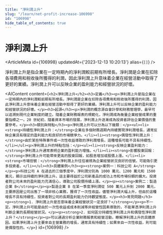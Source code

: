 ```yaml
---
title: "淨利潤上升"
slug: "/learn/net-profit-increase-106998"
id: "106998"
hide_table_of_contents: true
---
```



# 淨利潤上升

<ArticleMeta id={106998} updatedAt={'2023-12-13 10:20:13'} alias={`[]`} />
<div className='border-solid border-b border-t-0 my-4 border-[var(--ifm-color-gray-300)]' />

淨利潤上升是指企業在一定時期內的淨利潤較前期有所增長。淨利潤是企業在扣除各項費用和税收後所獲得的利潤，因此淨利潤上升意味着企業在經營活動中取得了更好的業績。淨利潤上升可以反映企業的盈利能力和經營狀況的好壞。

<AIContent content={`<h2>淨利潤上升</h2><h3>定義</h3><p>淨利潤上升是指企業在一定時期內的淨利潤較前期有所增長。淨利潤是企業在扣除各項費用和税收後所獲得的利潤，因此淨利潤上升意味着企業在經營活動中取得了更好的業績。淨利潤上升可以反映企業的盈利能力和經營狀況的好壞。</p><h3>起源</h3><p>淨利潤的概念源自會計學和財務管理學，最早可以追溯到現代企業制度的建立。隨着企業財務報表的規範化，淨利潤成為衡量企業經營成果的重要指標之一。20 世紀初，隨着資本市場的發展，淨利潤上升逐漸成為投資者評估企業價值的重要參考。</p><h3>類別與特點</h3><p>淨利潤上升可以分為以下幾類：</p><ul><li><strong>持續性淨利潤上升：</strong>企業在多個財務週期內持續實現淨利潤增長，通常反映企業具有穩定的盈利能力和良好的市場競爭力。</li><li><strong>偶發性淨利潤上升：</strong>由於某些特殊事件或一次性收益導致的淨利潤增長，這種增長可能不具有持續性。</li></ul><p>淨利潤上升的特點包括：</p><ul><li><strong>反映企業盈利能力：</strong>淨利潤上升通常表明企業的盈利能力增強。</li><li><strong>影響股東回報：</strong>淨利潤上升可能帶來更高的股東回報，如股息增加或股價上漲。</li><li><strong>市場信號：</strong>淨利潤上升往往被視為企業經營狀況良好的信號，可能吸引更多投資者。</li></ul><h3>具體案例</h3><p><strong>案例一：科技公司 A</strong></p><p>科技公司 A 在過去的三個季度中，淨利潤分別為 1000 萬元、1200 萬元和 1500 萬元，顯示出持續的淨利潤上升。這主要得益於公司新產品的成功上市和市場份額的擴大。投資者對公司未來的盈利能力充滿信心，導致公司股價持續上漲。</p><p><strong>案例二：製造企業 B</strong></p><p>製造企業 B 在某一季度淨利潤從 500 萬元上升到 2000 萬元，主要原因是公司出售了一項非核心業務，獲得了一次性收益。儘管淨利潤大幅上升，但由於這種增長不具有持續性，投資者對公司的長期盈利能力仍持觀望態度。</p><h3>常見問題</h3><p><strong>1. 淨利潤上升是否意味着企業經營狀況一定良好？</strong></p><p>不一定。淨利潤上升可能是由於一次性收益或成本削減等非經營性因素導致的，不能單憑淨利潤上升判斷企業的長期經營狀況。</p><p><strong>2. 如何區分持續性淨利潤上升和偶發性淨利潤上升？</strong></p><p>可以通過分析企業財務報表和經營活動，瞭解淨利潤上升的具體原因。如果淨利潤上升主要來自主營業務的增長，通常具有持續性；如果來自一次性收益，則可能是偶發性的。</p>`} id={106998} />

